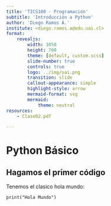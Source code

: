 ```yaml
---
title: 'TICS100 - Programación'
subtitle: 'Introducción a Python'
author: 'Diego Ramos Á.'
institute: <diego.ramos.a@edu.uai.cl>
format:
    revealjs:
        width: 1050
        height: 700
        theme: [default, custom.scss]
        slide-number: true
        controls: true
        logo: ../img/uai.png
        transition: slide
        callout-appearance: simple
        highlight-style: arrow 
        mermaid-format: svg
        mermaid: 
            theme: neutral
resources:
    - Clase02.pdf

--- 
```


# Python Básico

## Hagamos el primer código

Tenemos el clasico hola mundo:

```.python
print("Hola Mundo")
```

